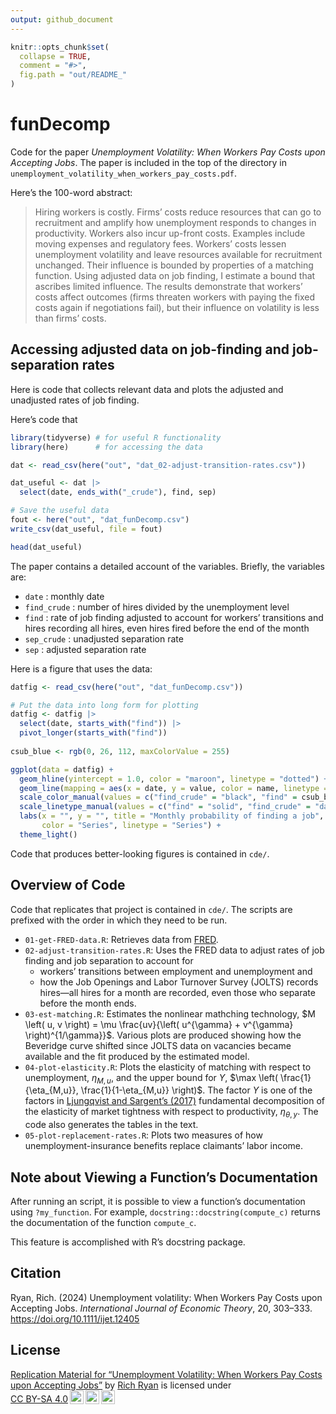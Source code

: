 ```yaml
---
output: github_document
---
```


```r
knitr::opts_chunk$set(
  collapse = TRUE,
  comment = "#>",
  fig.path = "out/README_"
)
```

<!-- This document generates README.md upon Knitting in RStudio -->

# funDecomp 

Code for the paper 
*Unemployment Volatility: When Workers Pay Costs upon Accepting Jobs*.
The paper is included in the top of the directory in 
`unemployment_volatility_when_workers_pay_costs.pdf`.

Here's the 100-word abstract:

> Hiring workers is costly.
> Firms' costs
> reduce resources that can go to recruitment
> and
> amplify how unemployment responds to changes in productivity.
> Workers also incur up-front costs. 
> Examples include moving expenses and regulatory fees.
> Workers' costs
> lessen unemployment volatility and 
> leave resources available for recruitment unchanged. 
> Their influence is bounded by properties of a matching function.
> Using adjusted data on job finding,
> I estimate a bound that ascribes limited influence.
> The results demonstrate that workers' costs 
> affect outcomes
> (firms threaten workers with paying the fixed costs again if negotiations fail),
> but their influence on volatility is less than firms' costs.  

<!-- > When a firm hires a worker, -->
<!-- >   adding the new hire to payroll is costly. -->
<!-- >   These costs -->
<!-- >   reduce the amount of resources that can go to recruiting workers -->
<!-- >   and affects -->
<!-- >   amplify how unemployment responds to changes in productivity. -->
<!-- >   Workers also incur up-front costs upon accepting jobs. -->
<!-- >   Examples include moving expenses and regulatory fees. -->
<!-- >   I establish that workers' costs -->
<!-- >   lessen the response of unemployment to productivity changes and -->
<!-- >   do not subtract from resources available for recruitment. -->
<!-- >   The influence of workers' costs is bounded by properties of a matching function, -->
<!-- >   which describes how -->
<!-- >   job openings and unemployment produce hires. -->
<!-- >   Using data on job finding that are adjusted -->
<!-- >   for workers' transitions between employment and unemployment and  -->
<!-- >   for how the Job Openings and Labor Turnover Survey records hires, -->
<!-- >   I estimate a bound that ascribes limited influence to workers' costs.  -->
<!-- >   The results demonstrate that costs paid by workers upon accepting jobs -->
<!-- >   affect outcomes in the labor market -->
<!-- >   (firms threaten workers with paying the up-front costs again if wage -->
<!-- >   negotiations fail), -->
<!-- >   but their influence on volatility is less important than firms' costs. -->

## Accessing adjusted data on job-finding and job-separation rates ##

Here is code that 
collects relevant data and 
plots the adjusted and unadjusted rates of job finding.

Here's code that 
```r
library(tidyverse) # for useful R functionality
library(here)      # for accessing the data

dat <- read_csv(here("out", "dat_02-adjust-transition-rates.csv"))

dat_useful <- dat |> 
  select(date, ends_with("_crude"), find, sep)

# Save the useful data
fout <- here("out", "dat_funDecomp.csv")
write_csv(dat_useful, file = fout)

head(dat_useful)
```

The paper contains a detailed account of the variables.
Briefly, the variables are:

 + `date` : monthly date
 + `find_crude` : number of hires divided by the unemployment level
 + `find` : rate of job finding adjusted to account for workers' transitions and hires recording all hires, even hires fired before the end of the month
 + `sep_crude` : unadjusted separation rate
 + `sep` : adjusted separation rate

Here is a figure that uses the data:

```r
datfig <- read_csv(here("out", "dat_funDecomp.csv")) 

# Put the data into long form for plotting
datfig <- datfig |> 
  select(date, starts_with("find")) |> 
  pivot_longer(starts_with("find")) 
  
csub_blue <- rgb(0, 26, 112, maxColorValue = 255)

ggplot(data = datfig) +
  geom_hline(yintercept = 1.0, color = "maroon", linetype = "dotted") +
  geom_line(mapping = aes(x = date, y = value, color = name, linetype = name), size = 0.9) +
  scale_color_manual(values = c("find_crude" = "black", "find" = csub_blue)) +
  scale_linetype_manual(values = c("find" = "solid", "find_crude" = "dashed")) +  
  labs(x = "", y = "", title = "Monthly probability of finding a job", 
       color = "Series", linetype = "Series") +
  theme_light()  
```

Code that produces better-looking figures is contained in `cde/`.

## Overview of Code ##

Code that replicates that project is contained in `cde/`.
The scripts are prefixed with the order in which they need to be run.

  * `01-get-FRED-data.R`: Retrieves data from [FRED](https://fred.stlouisfed.org/).
  * `02-adjust-transition-rates.R`: Uses the FRED data to adjust rates of 
  job finding and job separation to account for 
      * workers' transitions between employment and unemployment and
      * how the Job Openings and Labor Turnover Survey (JOLTS) records hires---all
	  hires for a month are recorded, 
	  even those who separate before the month ends.
  * `03-est-matching.R`: Estimates the nonlinear mathching technology,
	$M \left( u, v \right) = \mu \frac{uv}{\left( u^{\gamma} + v^{\gamma} \right)^{1/\gamma}}$.   Various plots are produced showing how 
  the Beveridge curve shifted since JOLTS data on vacancies 
  became available and the fit produced by the estimated model.
  * `04-plot-elasticity.R`: Plots the elasticity of matching
  with respect to unemployment, $\eta_{M,u}$, and
  the upper bound for $\Upsilon$,
  $\max \left( \frac{1}{\eta_{M,u}}, \frac{1}{1-\eta_{M,u}} \right)$.
  The factor $\Upsilon$ is one of the factors 
  in [Ljungqvist and Sargent's (2017)](https://www.aeaweb.org/articles?id=10.1257/aer.20150233) fundamental decomposition of the 
  elasticity of market tightness with respect to productivity, $\eta_{\theta,y}$.
  The code also generates the tables in the text.
  * `05-plot-replacement-rates.R`: Plots two measures of how unemployment-insurance benefits replace claimants' labor income.

## Note about Viewing a Function's Documentation

After running an script,
it is possible to view a function's documentation using `?my_function`.
For example,
`docstring::docstring(compute_c)` returns the documentation of the function `compute_c`.

This feature is accomplished with R's docstring package.

## Citation

Ryan, Rich. (2024) Unemployment volatility: When Workers Pay Costs upon Accepting Jobs. _International Journal of Economic Theory_, 20, 303--333. [https://doi.org/10.1111/ijet.12405](https://doi.org/10.1111/ijet.12405)

## License

 <p xmlns:cc="http://creativecommons.org/ns#" xmlns:dct="http://purl.org/dc/terms/"><a property="dct:title" rel="cc:attributionURL" href="https://github.com/richryan/funDecomp">Replication Material for "Unemployment Volatility: When Workers Pay Costs upon Accepting Jobs"</a> by <a rel="cc:attributionURL dct:creator" property="cc:attributionName" href="https://richryan.github.io/">Rich Ryan</a> is licensed under <a href="https://creativecommons.org/licenses/by-sa/4.0/?ref=chooser-v1" target="_blank" rel="license noopener noreferrer" style="display:inline-block;">CC BY-SA 4.0<img style="height:22px!important;margin-left:3px;vertical-align:text-bottom;" src="https://mirrors.creativecommons.org/presskit/icons/cc.svg?ref=chooser-v1" alt=""><img style="height:22px!important;margin-left:3px;vertical-align:text-bottom;" src="https://mirrors.creativecommons.org/presskit/icons/by.svg?ref=chooser-v1" alt=""><img style="height:22px!important;margin-left:3px;vertical-align:text-bottom;" src="https://mirrors.creativecommons.org/presskit/icons/sa.svg?ref=chooser-v1" alt=""></a></p> 